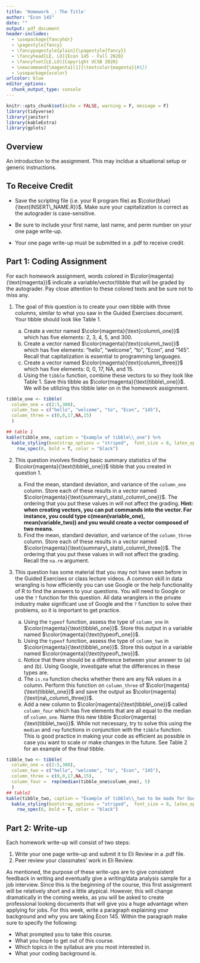 ```yaml
---
title: 'Homework _: The Title'
author: "Econ 145"
date: ""
output: pdf_document
header-includes:
  - \usepackage{fancyhdr}
  - \pagestyle{fancy}
  - \fancypagestyle{plain}{\pagestyle{fancy}}
  - \fancyhead[LE, LO]{Econ 145 - Fall 2020}
  - \fancyfoot[LE,LO]{Copyright UCSB 2020}
  - \newcommand{\magenta}[1]{\textcolor{magenta}{#1}}
  - \usepackage{xcolor}
urlcolor: blue
editor_options: 
  chunk_output_type: console
---
```


```r
knitr::opts_chunk$set(echo = FALSE, warning = F, message = F)
library(tidyverse)
library(janitor)
library(kableExtra)
library(gplots)
```

\newcommand{\gs}{\textcolor{magenta}}

## Overview

An introduction to the assignment. This may incldue a situational setup or generic instructions. 


## To Receive Credit

* Save the scripting file (i.e. your R program file) as $\color{blue}{\text{INSERT\_NAME.R}}$. Make sure your capitalization is correct as the autograder is case-sensitive.

* Be sure to include your first name, last name, and perm number on your one page write-up.

* Your one page write-up must be submitted in a .pdf to receive credit.

## Part 1: Coding Assignment

For each homework assignment, words colored in $\color{magenta}{\text{magenta}}$ indicate a variable/vector/tibble that will be graded by the autograder. Pay close attention to these colored texts and be sure not to miss any.

1. The goal of this question is to create your own tibble with three columns, similar to what you saw in the Guided Exercises document. Your tibble should look like Table 1. 

    a) Create a vector named $\color{magenta}{\text{column\_one}}$ which has five elements: 2, 3, 4, 5, and 300.
    b) Create a vector named $\color{magenta}{\text{column\_two}}$ which has five elements: "hello", "welcome", "to", "Econ", and "145". Recall that capitalization is essential to programming languages.
    c) Create a vector named $\color{magenta}{\text{column\_three}}$ which has five elements: 0, 0, 17, NA, and 15.
    d) Using the `tibble` function, combine these vectors to so they look like Table 1. Save this tibble as $\color{magenta}{\text{tibble\_one}}$. We will be utilizing this tibble later on in the homework assignment.



```r
tibble_one <- tibble(
  column_one = c(2:5,300),
  column_two = c("hello", "welcome", "to", "Econ", "145"),
  column_three = c(0,0,17,NA,15)
  )
```

```r
## table 1
kable(tibble_one, caption = "Example of tibble\\_one") %>%
  kable_styling(bootstrap_options = "striped",  font_size = 8, latex_options = "HOLD_position") %>%
    row_spec(0, bold = T, color = "black")
```

    
2. This question involves finding basic summary statistics of the $\color{magenta}{\text{tibble\_one}}$ tibble that you created in question 1. 

    a) Find the mean, standard deviation, and variance of the `column_one` column. Store each of these results in a vector named $\color{magenta}{\text{summary\_stats\_column\_one}}$. The ordering that you put these values in will not affect the grading. **Hint: when creating vectors, you can put commands into the vector. For instance, you could type c(mean(variable_one), mean(variable_two)) and you would create a vector composed of two means.** 
    b) Find the mean, standard deviation, and variance of the `column_three` column. Store each of these results in a vector named $\color{magenta}{\text{summary\_stats\_column\_three}}$. The ordering that you put these values in will not affect the grading. Recall the `na.rm` argument.

3. This question has some material that you may not have seen before in the Guided Exercises or class lecture videos. A common skill in data wrangling is how efficiently you can use Google or the help functionality of R to find the answers to your questions. You will need to Google or use the `?` function for this question. All data wranglers in the private industry make significant use of Google and the `?` function to solve their problems, so it is important to get practice. 

    a) Using the `typeof` function, assess the type of `column_one` in $\color{magenta}{\text{tibble\_one}}$. Store this output in a variable named $\color{magenta}{\text{typeof\_one}}$. 
    b) Using the `typeof` function, assess the type of `column_two` in $\color{magenta}{\text{tibble\_one}}$. Store this output in a variable named $\color{magenta}{\text{typeof\_two}}$. 
    c) Notice that there should be a difference between your answer to (a) and (b). Using Google, investigate what the differences in these types are. 
    d) The `is.na` function checks whether there are any NA values in a column. Perform this function on `column_three` of $\color{magenta}{\text{tibble\_one}}$ and save the output as $\color{magenta}{\text{na\_column\_three}}$.
    e) Add a new column to $\color{magenta}{\text{tibble\_one}}$ called `column_four` which has five elements that are all equal to the median of `column_one`. Name this new tibble $\color{magenta}{\text{tibble\_two}}$. While not necessary, try to solve this using the `median` and `rep` functions in conjunction with the `tibble` function. This is good practice in making your code as efficient as possible in case you want to scale or make changes in the future. See Table 2 for an example of the final tibble.  
    
```r
tibble_two <- tibble(
  column_one = c(2:5,300),
  column_two = c("hello", "welcome", "to", "Econ", "145"),
  column_three = c(0,0,17,NA,15),
  column_four =  rep(median(tibble_one$column_one), 5)
  )
## table2
kable(tibble_two, caption = "Example of tibble\\_two to be made for Question 3e") %>% 
  kable_styling(bootstrap_options = "striped",  font_size = 8, latex_options = "HOLD_position") %>%
    row_spec(0, bold = T, color = "black") 
```


## Part 2: Write-up

Each homework write-up will consist of two steps:

1. Write your one page write-up and submit it to Eli Review in a .pdf file.
2. Peer review your classmates' work in Eli Review.

As mentioned, the purpose of these write-ups are to give consistent feedback in writing and eventually give a writing/data analysis sample for a job interview. Since this is the beginning of the course, this first assignment will be relatively short and a little atypical. However, this will change dramatically in the coming weeks, as you will be asked to create professional looking documents that will give you a huge advantage when applying for jobs. For this week, write a paragraph explaining your background and why you are taking Econ 145. Within the paragraph make sure to specify the following:

* What prompted you to take this course.
* What you hope to get out of this course.
* Which topics in the syllabus are you most interested in.
* What your coding background is. 

